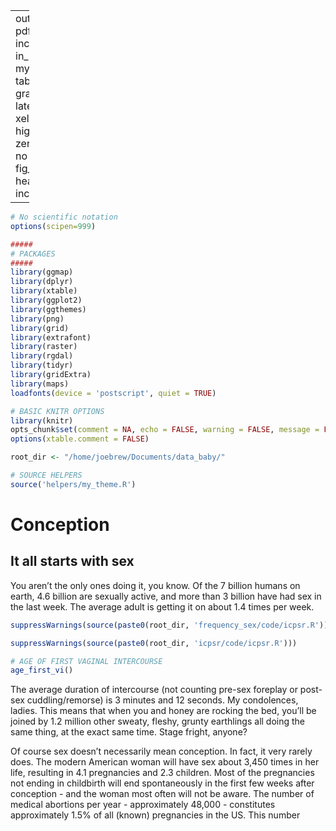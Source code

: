 
---
output:
  pdf_document:
    includes:
      in_header: mystyle.sty
tables: yes
graphics: yes
latex_engine: xelatex
highlight: zenburn
toc: no
fig_width: 4
fig_height: 2.6
header-includes:
     - \usepackage{longtable}

---

```r
# No scientific notation
options(scipen=999)

#####
# PACKAGES
#####
library(ggmap)
library(dplyr)
library(xtable)
library(ggplot2)
library(ggthemes)
library(png)
library(grid)
library(extrafont)
library(raster)
library(rgdal)
library(tidyr)
library(gridExtra)
library(maps)
loadfonts(device = 'postscript', quiet = TRUE)

# BASIC KNITR OPTIONS
library(knitr)
opts_chunk$set(comment = NA, echo = FALSE, warning = FALSE, message = FALSE)
options(xtable.comment = FALSE)
```

```r
root_dir <- "/home/joebrew/Documents/data_baby/"
```

```r
# SOURCE HELPERS
source('helpers/my_theme.R')
```

# Conception  

## It all starts with sex  

You aren’t the only ones doing it, you know.  Of the 7 billion humans on earth, 4.6 billion are sexually active, and more than 3 billion have had sex in the last week.  The average adult is getting it on about 1.4 times per week.  

```r
suppressWarnings(source(paste0(root_dir, 'frequency_sex/code/icpsr.R')))
```


```r
suppressWarnings(source(paste0(root_dir, 'icpsr/code/icpsr.R')))
```

```r
# AGE OF FIRST VAGINAL INTERCOURSE
age_first_vi()
```

The average duration of intercourse (not counting pre-sex foreplay or post-sex cuddling/remorse) is 3 minutes and 12 seconds. My condolences, ladies.  This means that when you and honey are rocking the bed, you’ll be joined by 1.2 million other sweaty, fleshy, grunty earthlings all doing the same thing, at the exact same time.  Stage fright, anyone?

Of course sex doesn’t necessarily mean conception.  In fact, it very rarely does.  The modern American woman will have sex about 3,450 times in her life, resulting in 4.1 pregnancies and 2.3 children.  Most of the pregnancies not ending in childbirth will end spontaneously in the first few weeks after conception - and the woman most often will not be aware.  The number of medical abortions per year - approximately 48,000 - constitutes approximately 1.5% of all (known) pregnancies in the US.  This number 


